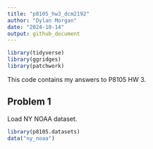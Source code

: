 ```yaml
---
title: "p8105_hw3_dcm2192"
author: "Dylan Morgan"
date: "2024-10-14"
output: github_document
---
```


```r
library(tidyverse)
library(ggridges)
library(patchwork)
```

This code contains my answers to P8105 HW 3. 

## Problem 1

Load NY NOAA dataset.
```r
library(p8105.datasets)
data("ny_noaa")
```




